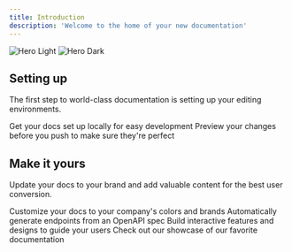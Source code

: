 ```yaml
---
title: Introduction
description: 'Welcome to the home of your new documentation'
---
```


<img className='block dark:hidden' src='/images/hero-light.svg' alt='Hero Light' />
<img className='hidden dark:block' src='/images/hero-dark.svg' alt='Hero Dark' />

## Setting up

The first step to world-class documentation is setting up your editing environments.

<CardGroup cols={2}>
	<Card title='Edit Your Docs' icon='pen-to-square' href='https://mintlify.com/docs/quickstart'>
		Get your docs set up locally for easy development
	</Card>
	<Card title='Preview Changes' icon='image' href='https://mintlify.com/docs/development'>
		Preview your changes before you push to make sure they're perfect
	</Card>
</CardGroup>

## Make it yours

Update your docs to your brand and add valuable content for the best user conversion.

<CardGroup cols={2}>
	<Card title='Customize Style' icon='palette' href='https://mintlify.com/docs/settings/global'>
		Customize your docs to your company's colors and brands
	</Card>
	<Card title='Reference APIs' icon='code' href='https://mintlify.com/docs/api-playground/openapi'>
		Automatically generate endpoints from an OpenAPI spec
	</Card>
	<Card title='Add Components' icon='screwdriver-wrench' href='https://mintlify.com/docs/components/accordion'>
		Build interactive features and designs to guide your users
	</Card>
	<Card title='Get Inspiration' icon='stars' href='https://mintlify.com/customers'>
		Check out our showcase of our favorite documentation
	</Card>
</CardGroup>
